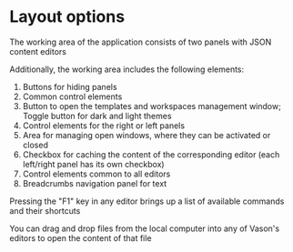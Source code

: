 # Layout options

The working area of the application consists of two panels with JSON content editors


<ThemedImg
  name="Layout_options"
  alt="Layout options: Analyse and edit the text representation of JSON"
/>

Additionally, the working area includes the following elements:

1. Buttons for hiding panels
2. Common control elements
3. Button to open the templates and workspaces management window; Toggle button for dark and light themes
4. Control elements for the right or left panels
5. Area for managing open windows, where they can be activated or closed
6. Checkbox for caching the content of the corresponding editor (each left/right panel has its own checkbox)
7. Control elements common to all editors
8. Breadcrumbs navigation panel for text

Pressing the "F1" key in any editor brings up a list of available commands and their shortcuts

You can drag and drop files from the local computer into any of Vason's editors to open the content of that file
